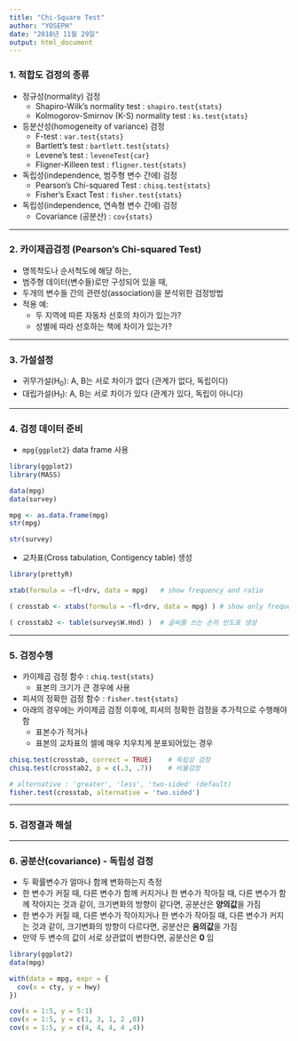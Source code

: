 ```yaml
---
title: "Chi-Square Test"
author: "YOSEPH"
date: "2018년 11월 29일"
output: html_document
---
```


### 1. 적합도 검정의 종류

  - 정규성(normality) 검정
    + Shapiro-Wilk’s normality test : `shapiro.test{stats}`
    + Kolmogorov-Smirnov (K-S) normality test : `ks.test{stats}`
  
  - 등분산성(homogeneity of variance) 검정
    + F-test : `var.test{stats}`
    + Bartlett’s test : `bartlett.test{stats}`
    + Levene’s test : `leveneTest{car}`
    + Fligner-Killeen test : `fligner.test{stats}`
        
  - 독립성(independence, 범주형 변수 간에) 검정
    + Pearson's Chi-squared Test : `chisq.test{stats}`
    + Fisher's Exact Test : `fisher.test{stats}`
        
  - 독립성(independence, 연속형 변수 간에) 검정
    + Covariance (공분산) : `cov{stats}`

***

### 2. 카이제곱검정 (Pearson’s Chi-squared Test)

  - 명목척도나 순서척도에 해당 하는,
  - 범주형 데이터(변수들)로만 구성되어 있을 때,
  - 두개의 변수들 간의 관련성(association)을 분석위한 검정방법
  - 적용 예:
    + 두 지역에 따른 자동차 선호의 차이가 있는가?
    + 성별에 따라 선호하는 책에 차이가 있는가?

***

### 3. 가설설정

  - 귀무가설(H~0~): A, B는 서로 차이가 없다 (관계가 없다, 독립이다)
  - 대립가설(H~1~): A, B는 서로 차이가 있다 (관계가 있다, 독립이 아니다)

***

### 4. 검정 데이터 준비

  - `mpg{ggplot2}` data frame 사용
    
```r
library(ggplot2)
library(MASS)

data(mpg)
data(survey)

mpg <- as.data.frame(mpg)
str(mpg)

str(survey)
```
    
  - 교차표(Cross tabulation, Contigency table) 생성
```r
library(prettyR)

xtab(formula = ~fl+drv, data = mpg)   # show frequency and ratio

( crosstab <- xtabs(formula = ~fl+drv, data = mpg) ) # show only frequency

( crosstab2 <- table(survey$W.Hnd) )  # 글씨를 쓰는 손의 빈도표 생성
```

***

### 5. 검정수행

  - 카이제곱 검정 함수 : `chiq.test{stats}`
    + 표본의 크기가 큰 경우에 사용
  - 피셔의 정확한 검정 함수 : `fisher.test{stats}`
  - 아래의 경우에는 카이제곱 검정 이후에, 피셔의 정확한 검정을 추가적으로 수행해야 함
    + 표본수가 적거나
    + 표본의 교차표의 셀에 매우 치우치게 분포되어있는 경우
    
```r
chisq.test(crosstab, correct = TRUE)    # 독립성 검정
chisq.test(crosstab2, p = c(.3, .7))    # 비율검정
```
    
```r
# alternative : 'greater', 'less', 'two-sided' (default)
fisher.test(crosstab, alternative = 'two.sided')
```

***

### 5. 검정결과 해설

***

### 6. 공분산(covariance) - 독립성 검정

  - 두 확률변수가 얼마나 함께 변화하는지 측정
  - 한 변수가 커질 때, 다른 변수가 함께 커지거나 한 변수가 작아질 때,
    다른 변수가 함께 작아지는 것과 같이, 크기변화의 방향이 같다면, 공분산은 **양의값**을 가짐
  - 한 변수가 커질 때, 다른 변수가 작아지거나 한 변수가 작아질 때, 다른 변수가 커지는 것과 
    같이, 크기변화의 방향이 다르다면, 공분산은 **음의값**을 가짐
  - 만약 두 변수의 값이 서로 상관없이 변한다면, 공분산은 **0** 임

```r
library(ggplot2)
data(mpg)

with(data = mpg, expr = {
  cov(x = cty, y = hwy)
})

cov(x = 1:5, y = 5:1)
cov(x = 1:5, y = c(1, 3, 1, 2 ,0))
cov(x = 1:5, y = c(4, 4, 4, 4 ,4))
```

    


                          
